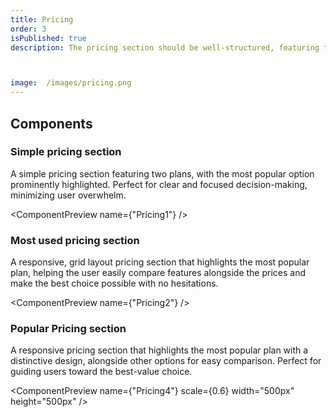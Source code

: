 ```yaml
---
title: Pricing
order: 3
isPublished: true
description: The pricing section should be well-structured, featuring tiered plans with clear headings, concise descriptions, and actionable buttons. Ideal for helping users compare options and make confident decisions.



image: 	/images/pricing.png
---
```


## Components

### Simple pricing section
A simple pricing section featuring two plans, with the most popular option prominently highlighted. Perfect for clear and focused decision-making, minimizing user overwhelm.

<ComponentPreview name={"Pricing1"} />

### Most used pricing section
A responsive, grid layout pricing section that highlights the most popular plan, helping the user easily compare features alongside the prices and make the best choice possible with no hesitations. 

<ComponentPreview name={"Pricing2"} />

### Popular Pricing section
A responsive pricing section that highlights the most popular plan with a distinctive design, alongside other options for easy comparison. Perfect for guiding users toward the best-value choice.

<ComponentPreview name={"Pricing4"} scale={0.6} width="500px" height="500px" />

